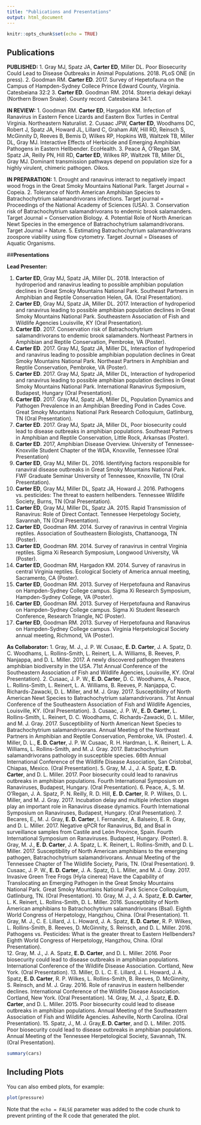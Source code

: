 ```yaml
---
title: "Publications and Presentations"
output: html_document
---
```


```r
knitr::opts_chunk$set(echo = TRUE)
```

## **Publications**

**PUBLISHED:** 
1.	Gray MJ, Spatz JA, **Carter ED**, Miller DL. Poor Biosecurity Could Lead to Disease Outbreaks in Animal Populations. 2018. PLoS ONE (in press). 
2.	Goodman RM. **Carter ED**. 2017. Survey of Hepetofauna on the Campus of Hampden-Sydney Collece Prince Edward County, Virginia. Catesbeiana 32:2
3.	**Carter ED**. Goodman RM. 2014. Storeria dekayi dekayi (Northern Brown Snake). County record. Catesbeiana 34:1.

**IN REVIEW:**
1.	Goodman RM. **Carter ED**, Hargadon KM. Infection of Ranavirus in Eastern Fence Lizards and Eastern Box Turtles in Central Virginia. Northeastern Naturalist. 
2.	Cusaac JPW, **Carter ED**, Woodhams DC, Robert J, Spatz JA, Howard JL, Lillard C, Graham AW, Hill RD, Reinsch S, McGinnity D, Reeves B, Bemis D, Wilkes RP, Hopkins WB, Waltzek TB, Miller DL, Gray MJ. Interactive Effects of Herbicide and Emerging Amphibian Pathogens in Eastern Hellbender. EcoHealth.
3.	Peace A, O’Regan SM, Spatz JA, Reilly PN, Hill RD, **Carter ED**, Wilkes RP, Waltzek TB, Miller DL, Gray MJ. Dominant transmission pathways depend on population size for a highly virulent, chimeric pathogen. Oikos.

**IN PREPARATION:**
1.	Drought and ranavirus interact to negatively impact wood frogs in the Great Smoky Mountains National Park. Target Journal =  Copeia.
2.	Tolerance of North American Amphibian Species to Batrachochytrium salamandrivorans infections.  Target journal = Proceedings of the National Academy of Sciences (USA). 
3.	Conservation risk of Batrachochytrium salamandrivorans to endemic brook salamanders. Target Journal = Conservation Biology. 
4.	Potential Role of North American Newt Species in the emergence of Batrachochytrium salamandrivorans. Target Journal = Nature. 
5.	Estimating Batrachochytrium salamandrivorans zoospore viability using flow cytometry. Target Journal = Diseases of Aquatic Organisms. 

##**Presentations**

**Lead Presenter:**

1.	**Carter ED**, Gray MJ, Spatz JA, Miller DL. 2018. Interaction of hydroperiod and ranavirus leading to possible amphibian population declines in Great Smoky Mountains National Park. Southeast Partners in Amphibian and Reptile Conservation Helen, GA. (Oral Presentation).
2.	**Carter ED**, Gray MJ, Spatz JA, Miller DL. 2017. Interaction of hydroperiod and ranavirus leading to possible amphibian population declines in Great Smoky Mountains National Park. Southeastern Association of Fish and Wildlife Agencies Louisville, KY (Oral Presentation).
3.	**Carter ED**. 2017. Conservation risk of Batrachochytrium salamandrivorans to endemic brook salamanders. Northeast Partners in Amphibian and Reptile Conservation, Pembroke, VA (Poster).
4.	**Carter ED**. 2017. Gray MJ, Spatz JA, Miller DL, Interaction of hydroperiod and ranavirus leading to possible amphibian population declines in Great Smoky Mountains National Park. Northeast Partners in Amphibian and Reptile Conservation, Pembroke, VA (Poster).
5.	**Carter ED**. 2017. Gray MJ, Spatz JA, Miller DL, Interaction of hydroperiod and ranavirus leading to possible amphibian population declines in Great Smoky Mountains National Park. International Ranavirus Symposium, Budapest, Hungary (Oral Presentation).
6.	**Carter ED**. 2017. Gray MJ, Spatz JA, Miller DL, Population Dynamics and Pathogen Prevalence in an Amphibian Breeding Pond in Cades Cove. Great Smoky Mountains National Park Research Colloquium, Gatlinburg, TN (Oral Presentation). 
7.	**Carter ED**. 2017. Gray MJ, Spatz JA, Miller DL, Poor biosecurity could lead to disease outbreaks in amphibian populations. Southeast Partners in Amphibian and Reptile Conservation, Little Rock, Arkansas (Poster).
8.	**Carter ED**. 2017, Amphibian Disease Overview. University of Tennessee-Knoxville Student Chapter of the WDA, Knoxville, Tennessee (Oral Presentation)
9.	**Carter ED**, Gray MJ, Miller DL. 2016. Identifying factors responsible for ranaviral disease outbreaks in Great Smoky Mountains National Park. FWF Graduate Seminar University of Tennessee, Knoxville, TN (Oral Presentation).
10.	**Carter ED**, Gray MJ, Miller DL, Spatz JA, Howard J. 2016. Pathogens vs. pesticides: The threat to eastern hellbenders. Tennessee Wildlife Society, Burns, TN (Oral Presentation).
11.	**Carter ED**, Gray MJ, Miller DL, Spatz JA. 2015. Rapid Transmission of Ranavirus: Role of Direct Contact. Tennessee Herpetology Society, Savannah, TN (Oral Presentation).
12.	**Carter ED**, Goodman RM. 2014. Survey of ranavirus in central Virginia reptiles. Association of Southeastern Biologists, Chattanooga, TN (Poster).
13.	**Carter ED**, Goodman RM. 2014. Survey of ranavirus in central Virginia reptiles. Sigma Xi Research Symposium, Longwood University, VA (Poster).
14.	**Carter ED**, Goodman RM, Hargadon KM. 2014. Survey of ranavirus in central Virginia reptiles. Ecological Society of America annual meeting, Sacramento, CA (Poster).
15.	**Carter ED**, Goodman RM. 2013. Survey of Herpetofauna and Ranavirus on Hampden-Sydney College campus. Sigma Xi Research Symposium, Hampden-Sydney College, VA (Poster).
16.	**Carter ED**, Goodman RM. 2013. Survey of Herpetofauna and Ranavirus on Hampden-Sydney College campus. Sigma Xi Student Research Conference, Research Triangle, NC (Poster).
17.	**Carter ED**, Goodman RM. 2013. Survey of Herpetofauna and Ranavirus on Hampden-Sydney College campus. Virginia Herpetological Society annual meeting, Richmond, VA (Poster). 

**As Collaborator:**
1.	Gray, M. J., J. P. W. Cusaac, **E. D. Carter**, J. A. Spatz, D. C. Woodhams, L. Rollins-Smith, L. Reinert, L. A. Williams, B. Reeves, P. Nanjappa, and D. L. Miller. 2017. A newly discovered pathogen threatens amphibian biodiversity in the USA. 71st Annual Conference of the Southeastern Association of Fish and Wildlife Agencies, Louisville, KY. (Oral Presentation).
2.	Cusaac, J. P. W., **E. D. Carter**, D. C. Woodhams, A. Peace, L. Rollins-Smith, L. Reinert, L. A. Williams, B. Reeves, P. Nanjappa, C. Richards-Zawacki, D. L. Miller, and M. J. Gray. 2017. Susceptibility of North American Newt Species to Batrachochytrium salamandrivorans. 71st Annual Conference of the Southeastern Association of Fish and Wildlife Agencies, Louisville, KY. (Oral Presentation).
3.	Cusaac, J. P. W., **E. D. Carter**, L. Rollins-Smith, L. Reinert, D. C. Woodhams, C. Richards-Zawacki, D. L. Miller, and M. J. Gray. 2017. Susceptibility of North American Newt Species to Batrachochytrium salamandrivorans. Annual Meeting of the Northeast Partners in Amphibian and Reptile Conservation, Pembroke, VA. (Poster).
4.	Miller, D. L., **E. D. Carter**, J. P. W. Cusaac, R. H. Hardman, L. K. Reinert, L. A. Williams, L. Rollins-Smith, and M. J. Gray. 2017. Batrachochytrium salamandrivorans pathology in susceptible species. 66th Annual International Conference of the Wildlife Disease Association, San Cristobal, Chiapas, Mexico. (Oral Presentation).
5.	Gray, M. J., J. A. Spatz, **E. D. Carter**, and D. L. Miller. 2017. Poor biosecurity could lead to ranavirus outbreaks in amphibian populations. Fourth International Symposium on Ranaviruses, Budapest, Hungary. (Oral Presentation).
6.	Peace, A., S. M. O’Regan, J. A. Spatz, P. N. Reilly, R. D. Hill, **E. D. Carter**, R. P. Wilkes, D. L. Miller, and M. J. Gray. 2017. Incubation delay and multiple infection stages play an important role in Ranavirus disease dynamics. Fourth International Symposium on Ranaviruses, Budapest, Hungary. (Oral Presentation).
7.	Becares, E., M. J. Gray, **E. D. Carter**, I. Fernandez, A. Balseiro, E. R. Gray, and D. L. Miller. 2017. Negative qPCR for Ranavirus, Bd, and Bsal in surveillance samples from Castile and León Province, Spain. Fourth International Symposium on Ranaviruses. Budapest, Hungary. (Poster).
8.	Gray, M. J., **E. D. Carter**, J. A. Spatz, L. K. Reinert, L. Rollins-Smith, and D. L. Miller. 2017. Susceptibility of North American amphibians to the emerging pathogen, Batrachochytrium salamandrivorans. Annual Meeting of the Tennessee Chapter of The Wildlife Society, Paris, TN. (Oral Presentation).
9.	Cusaac, J. P. W., **E. D. Carter**, J. A. Spatz, D. L. Miller, and M. J. Gray. 2017. Invasive Green Tree Frogs (Hyla cinerea) Have the Capability of Translocating an Emerging Pathogen in the Great Smoky Mountains National Park. Great Smoky Mountains National Park Science Colloquium, Gatlinburg, TN. (Oral Presentation).
10.	Gray, M. J., J. A. Spatz, **E. D. Carter**, L. K. Reinert, L. Rollins-Smith, D. L. Miller. 2016. Susceptiblity of North American amphibians to Batrachochytrium salamandrivorans (Bsal). Eighth World Congress of Herpetology, Hangzhou, China. (Oral Presentation).
11.	Gray, M. J., C. E. Lillard, J. L. Howard, J. A. Spatz, **E. D. Carter**, R. P. Wilkes, L. Rollins-Smith, B. Reeves, D. McGinnity, S. Reinsch, and D. L. Miller. 2016. Pathogens vs. Pesticides: What is the greater threat to Eastern Hellbenders? Eighth World Congress of Herpetology, Hangzhou, China. (Oral Presentation).  
12.	Gray, M. J., J. A. Spatz, **E. D. Carter**, and D. L. Miller. 2016. Poor biosecurity could lead to disease outbreaks in amphibian populations. International Conference of the Wildlife Disease Association. Cortland, New York. (Oral Presentation).
13.	Miller, D. L. C. E. Lillard, J. L. Howard, J. A. Spatz, **E. D. Carter**, R. P. Wilkes, L. Rollins-Smith, B. Reeves, D. McGinnity, S. Reinsch, and M. J. Gray. 2016. Role of ranavirus in eastern hellbender declines. International Conference of the Wildlife Disease Association. Cortland, New York. (Oral Presentation).
14.	Gray, M. J., J. Spatz, **E. D. Carter**, and D. L. Miller. 2015. Poor biosecurity could lead to disease outbreaks in amphibian populations. Annual Meeting of the Southeastern Association of Fish and Wildlife Agencies. Asheville, North Carolina. (Oral Presentation).
15.	Spatz, J., M. J. Gray,**E. D. Carter**, and D. L. Miller. 2015. Poor biosecurity could lead to disease outbreaks in amphibian populations. Annual Meeting of the Tennessee Herpetological Society, Savannah, TN. (Oral Presentation).  


```r
summary(cars)
```

## Including Plots

You can also embed plots, for example:

```r
plot(pressure)
```

Note that the `echo = FALSE` parameter was added to the code chunk to prevent printing of the R code that generated the plot.
